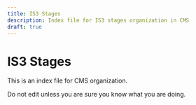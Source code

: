 ```yaml
---
title: IS3 Stages
description: Index file for IS3 stages organization in CMS
draft: true
---
```


# IS3 Stages

This is an index file for CMS organization.

Do not edit unless you are sure you know what you are doing.

